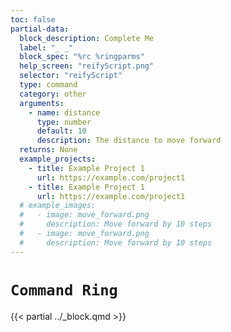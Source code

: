 ```yaml
---
toc: false
partial-data:
  block_description: Complete Me
  label: "_ _"
  block_spec: "%rc %ringparms"
  help_screen: "reifyScript.png"
  selector: "reifyScript"
  type: command
  category: other
  arguments:
    - name: distance
      type: number
      default: 10
      description: The distance to move forward
  returns: None
  example_projects:
    - title: Example Project 1
      url: https://example.com/project1
    - title: Example Project 1
      url: https://example.com/project1
  # example_images:
  #   - image: move_forward.png
  #     description: Move forward by 10 steps
  #   - image: move_forward.png
  #     description: Move forward by 10 steps
---
```


# `Command Ring` { .unnumbered }

{{< partial ../_block.qmd >}}
